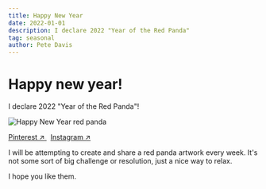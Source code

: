 ```yaml
---
title: Happy New Year
date: 2022-01-01
description: I declare 2022 "Year of the Red Panda"
tag: seasonal
author: Pete Davis
---
```



# Happy new year!

I declare 2022 "Year of the Red Panda"!

<Image
  src="/images/1-happy-new-year-red-panda.jpeg"
  alt="Happy New Year red panda"
  width={1000}
  height={1000}
  priority
  className="next-image"
/>

[Pinterest ↗ ](https://www.pinterest.co.uk/pin/1034068764412489402/)&nbsp; [Instagram ↗ ](https://www.instagram.com/p/CYKr-PssL29/)

I will be attempting to create and share a red panda artwork every week. It's not some sort of big challenge or resolution, just a nice way to relax.

I hope you like them.
